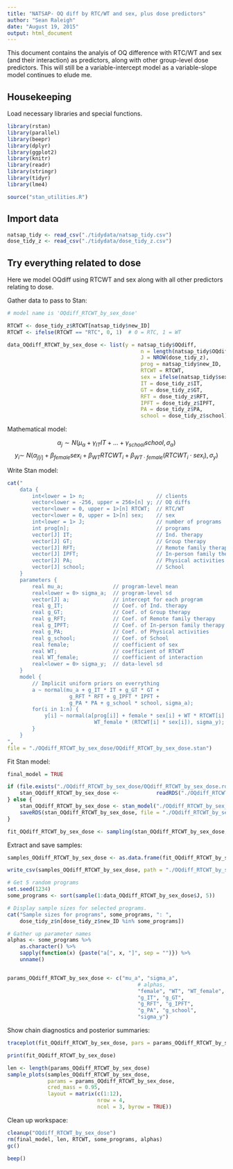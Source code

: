 ```yaml
---
title: "NATSAP- OQ diff by RTC/WT and sex, plus dose predictors"
author: "Sean Raleigh"
date: "August 19, 2015"
output: html_document
---
```


This document contains the analyis of OQ difference with RTC/WT and sex (and their interaction) as predictors, along with other group-level dose predictors. This will still be a variable-intercept model as a variable-slope model continues to elude me.

## Housekeeping

Load necessary libraries and special functions.

```r
library(rstan)
library(parallel)
library(beepr)
library(dplyr)
library(ggplot2)
library(knitr)
library(readr)
library(stringr)
library(tidyr)
library(lme4)
```

```r
source("stan_utilities.R")
```

## Import data

```r
natsap_tidy <- read_csv("./tidydata/natsap_tidy.csv")
dose_tidy_z <- read_csv("./tidydata/dose_tidy_z.csv")
```


## Try everything related to dose

Here we model OQdiff using RTCWT and sex along with all other predictors relating to dose.

Gather data to pass to Stan:

```r
# model name is 'OQdiff_RTCWT_by_sex_dose'

RTCWT <- dose_tidy_z$RTCWT[natsap_tidy$new_ID]
RTCWT <- ifelse(RTCWT == "RTC", 0, 1)  # 0 = RTC, 1 = WT

data_OQdiff_RTCWT_by_sex_dose <- list(y = natsap_tidy$OQdiff,
                                           n = length(natsap_tidy$OQdiff),
                                           J = NROW(dose_tidy_z),
                                           prog = natsap_tidy$new_ID,
                                           RTCWT = RTCWT,
                                           sex = ifelse(natsap_tidy$sex == "MALE", 0, 1),
                                           IT = dose_tidy_z$IT,
                                           GT = dose_tidy_z$GT,
                                           RFT = dose_tidy_z$RFT,
                                           IPFT = dose_tidy_z$IPFT,
                                           PA = dose_tidy_z$PA,
                                           school = dose_tidy_z$school)
```

Mathematical model:

$$ \alpha_{j} \sim N\left( \mu_{\alpha} + \gamma_{IT} IT + \dots + \gamma_{school} school, \sigma_{\alpha} \right) $$
$$ y_{i} \sim ~ N\left( \alpha_{j[i]} + \beta_{female} sex_{i} + 
        \beta_{WT} RTCWT_{i} +
        \beta_{WT \cdot female}  (RTCWT_{i} \cdot sex_{i} \right), \sigma_{y}) $$

Write Stan model:

```r
cat("
    data {
        int<lower = 1> n;                       // clients
        vector<lower = -256, upper = 256>[n] y; // OQ diffs
        vector<lower = 0, upper = 1>[n] RTCWT;  // RTC/WT
        vector<lower = 0, upper = 1>[n] sex;    // sex
        int<lower = 1> J;                       // number of programs
        int prog[n];                            // programs
        vector[J] IT;                           // Ind. therapy
        vector[J] GT;                           // Group therapy
        vector[J] RFT;                          // Remote family therapy
        vector[J] IPFT;                         // In-person family therapy
        vector[J] PA;                           // Physical activities
        vector[J] school;                       // School
    }
    parameters {
        real mu_a;                // program-level mean
        real<lower = 0> sigma_a;  // program-level sd 
        vector[J] a;              // intercept for each program
        real g_IT;                // Coef. of Ind. therapy
        real g_GT;                // Coef. of Group therapy
        real g_RFT;               // Coef. of Remote family therapy
        real g_IPFT;              // Coef. of In-person family therapy
        real g_PA;                // Coef. of Physical activities
        real g_school;            // Coef. of School
        real female;              // coefficient of sex
        real WT;                  // coefficient of RTCWT
        real WT_female;           // coefficient of interaction
        real<lower = 0> sigma_y;  // data-level sd
    }
    model {
        // Implicit uniform priors on everrything
        a ~ normal(mu_a + g_IT * IT + g_GT * GT +
                    g_RFT * RFT + g_IPFT * IPFT +
                    g_PA * PA + g_school * school, sigma_a);
        for(i in 1:n) {
            y[i] ~ normal(a[prog[i]] + female * sex[i] + WT * RTCWT[i] + 
                            WT_female * (RTCWT[i] * sex[i]), sigma_y);
        }
    }
",
file = "./OQdiff_RTCWT_by_sex_dose/OQdiff_RTCWT_by_sex_dose.stan")
```

Fit Stan model:

```r
final_model = TRUE

if (file.exists("./OQdiff_RTCWT_by_sex_dose/OQdiff_RTCWT_by_sex_dose.rds") & final_model == TRUE) {
    stan_OQdiff_RTCWT_by_sex_dose <-            readRDS("./OQdiff_RTCWT_by_sex_dose/OQdiff_RTCWT_by_sex_dose.rds")
} else {
    stan_OQdiff_RTCWT_by_sex_dose <- stan_model("./OQdiff_RTCWT_by_sex_dose/OQdiff_RTCWT_by_sex_dose.stan")
    saveRDS(stan_OQdiff_RTCWT_by_sex_dose, file = "./OQdiff_RTCWT_by_sex_dose/OQdiff_RTCWT_by_sex_dose.rds")
}

fit_OQdiff_RTCWT_by_sex_dose <- sampling(stan_OQdiff_RTCWT_by_sex_dose, data = data_OQdiff_RTCWT_by_sex_dose)
```

Extract and save samples:

```r
samples_OQdiff_RTCWT_by_sex_dose <- as.data.frame(fit_OQdiff_RTCWT_by_sex_dose)

write_csv(samples_OQdiff_RTCWT_by_sex_dose, path = "./OQdiff_RTCWT_by_sex_dose/OQdiff_RTCWT_by_sex_dose.csv")

# Get 5 random programs
set.seed(1234)
some_programs <- sort(sample(1:data_OQdiff_RTCWT_by_sex_dose$J, 5))

# Display sample sizes for selected programs.
cat("Sample sizes for programs", some_programs, ": ",
    dose_tidy_z$n[dose_tidy_z$new_ID %in% some_programs])

# Gather up parameter names
alphas <- some_programs %>%
    as.character() %>%
    sapply(function(x) {paste("a[", x, "]", sep = "")}) %>%
    unname()


params_OQdiff_RTCWT_by_sex_dose <- c("mu_a", "sigma_a",
                                          # alphas,
                                          "female", "WT", "WT_female",
                                          "g_IT", "g_GT",
                                          "g_RFT", "g_IPFT",
                                          "g_PA", "g_school",
                                          "sigma_y")
```

Show chain diagnostics and posterior summaries:

```r
traceplot(fit_OQdiff_RTCWT_by_sex_dose, pars = params_OQdiff_RTCWT_by_sex_dose, inc_warmup = FALSE)

print(fit_OQdiff_RTCWT_by_sex_dose)

len <- length(params_OQdiff_RTCWT_by_sex_dose)
sample_plots(samples_OQdiff_RTCWT_by_sex_dose,
             params = params_OQdiff_RTCWT_by_sex_dose,
             cred_mass = 0.95,
             layout = matrix(c(1:12),
                             nrow = 4,
                             ncol = 3, byrow = TRUE))
```

Clean up workspace:

```r
cleanup("OQdiff_RTCWT_by_sex_dose")
rm(final_model, len, RTCWT, some_programs, alphas)
gc()
```


```r
beep()
```
